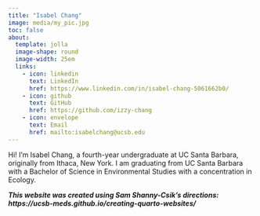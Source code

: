 ```yaml
---
title: "Isabel Chang"
image: media/my_pic.jpg
toc: false
about:
  template: jolla
  image-shape: round
  image-width: 25em
  links:
    - icon: linkedin
      text: LinkedIn
      href: https://www.linkedin.com/in/isabel-chang-5061662b0/
    - icon: github
      text: GitHub
      href: https://github.com/izzy-chang
    - icon: envelope
      text: Email
      href: mailto:isabelchang@ucsb.edu
---
```


Hi! I'm Isabel Chang, a fourth-year undergraduate at UC Santa Barbara, originally from Ithaca, New York. I am graduating from UC Santa Barbara with a Bachelor of Science in Environmental Studies with a concentration in Ecology.

***This website was created using Sam Shanny-Csik's directions: https://ucsb-meds.github.io/creating-quarto-websites/***
